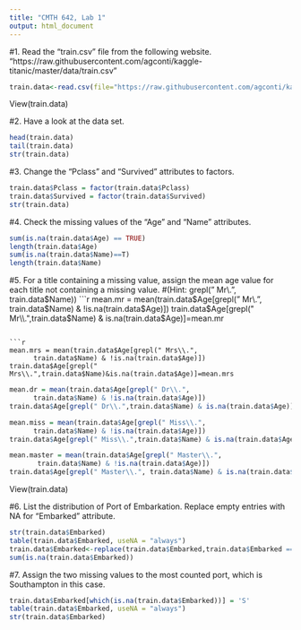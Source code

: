 ```yaml
---
title: "CMTH 642, Lab 1" 
output: html_document
---
```


#1. Read the "train.csv" file from the following website.
"https://raw.githubusercontent.com/agconti/kaggle-titanic/master/data/train.csv"
```r
train.data<-read.csv(file="https://raw.githubusercontent.com/agconti/kaggle-titanic/master/data/train.csv",header=T,sep=",")
```

View(train.data)

#2. Have a look at the data set.
```r
head(train.data)
tail(train.data)
str(train.data)
```

#3. Change the "Pclass" and "Survived" attributes to factors.
```r
train.data$Pclass = factor(train.data$Pclass)
train.data$Survived = factor(train.data$Survived)
str(train.data)
```

#4. Check the missing values of the "Age" and "Name" attributes. 
```r
sum(is.na(train.data$Age) == TRUE)
length(train.data$Age)
sum(is.na(train.data$Name)==T)
length(train.data$Name)
```

#5. For a title containing a missing value, assign the mean age value for each title not containing a missing value. 
#(Hint: grepl(" Mr\\.", train.data$Name))
```r
mean.mr = mean(train.data$Age[grepl(" Mr\\.",
     train.data$Name) & !is.na(train.data$Age)])
train.data$Age[grepl(" Mr\\.",train.data$Name) & is.na(train.data$Age)]=mean.mr
```

```r
mean.mrs = mean(train.data$Age[grepl(" Mrs\\.", 
      train.data$Name) & !is.na(train.data$Age)])
train.data$Age[grepl(" Mrs\\.",train.data$Name)&is.na(train.data$Age)]=mean.mrs
```
```r
mean.dr = mean(train.data$Age[grepl(" Dr\\.",
      train.data$Name) & !is.na(train.data$Age)])
train.data$Age[grepl(" Dr\\.",train.data$Name) & is.na(train.data$Age)]=mean.dr
```
```r
mean.miss = mean(train.data$Age[grepl(" Miss\\.", 
      train.data$Name) & !is.na(train.data$Age)])
train.data$Age[grepl(" Miss\\.",train.data$Name) & is.na(train.data$Age)]=mean.miss
```
```r
mean.master = mean(train.data$Age[grepl(" Master\\.",
       train.data$Name) & !is.na(train.data$Age)])
train.data$Age[grepl(" Master\\.", train.data$Name) & is.na(train.data$Age)]=mean.master
```

View(train.data)

#6. List the distribution of Port of Embarkation. Replace empty entries with NA for "Embarked" attribute.
```r
str(train.data$Embarked)
table(train.data$Embarked, useNA = "always")
train.data$Embarked<-replace(train.data$Embarked,train.data$Embarked == "", NA)
sum(is.na(train.data$Embarked))
```

#7. Assign the two missing values to the most counted port, which is Southampton in this case.
```r
train.data$Embarked[which(is.na(train.data$Embarked))] = 'S'
table(train.data$Embarked, useNA = "always")
str(train.data$Embarked)
```


